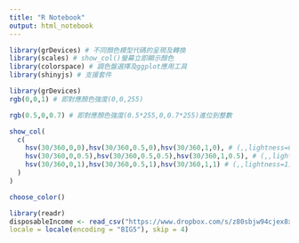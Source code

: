 ```yaml
---
title: "R Notebook"
output: html_notebook
---
```


```r
library(grDevices) # 不同顏色模型代碼的呈現及轉換
library(scales) # show_col()螢幕立即顯示顏色
library(colorspace) # 調色盤選擇及ggplot應用工具
library(shinyjs) # 支援套件
```

```r
library(grDevices)
rgb(0,0,1) # 即對應顏色強度(0,0,255)
```

```r
rgb(0.5,0,0.7) # 即對應顏色強度(0.5*255,0,0.7*255)進位到整數
```

```r
show_col(
  c(
    hsv(30/360,0,0),hsv(30/360,0.5,0),hsv(30/360,1,0), # (,,lightness=0) 全暗
    hsv(30/360,0,0.5),hsv(30/360,0.5,0.5),hsv(30/360,1,0.5), # (,,lightness=0.5)
    hsv(30/360,0,1),hsv(30/360,0.5,1),hsv(30/360,1,1) # (,,lightness=1) 全亮
  )
)
```

```r
choose_color()
```

```r
library(readr)
disposableIncome <- read_csv("https://www.dropbox.com/s/z80sbjw94cjex8x/disposableIncome.csv?dl=1",
locale = locale(encoding = "BIG5"), skip = 4)
```














